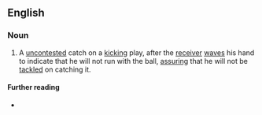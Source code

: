 ==English==

===Noun===
{{en-noun}}

# {{lb|en|American football}} A [[uncontested]] catch on a [[kicking]] play, after the [[receiver]] [[wave]]s his hand to indicate that he will not run with the ball, [[assure|assuring]] that he will not be [[tackle]]d on catching it.

====Further reading====
* {{pedia}}